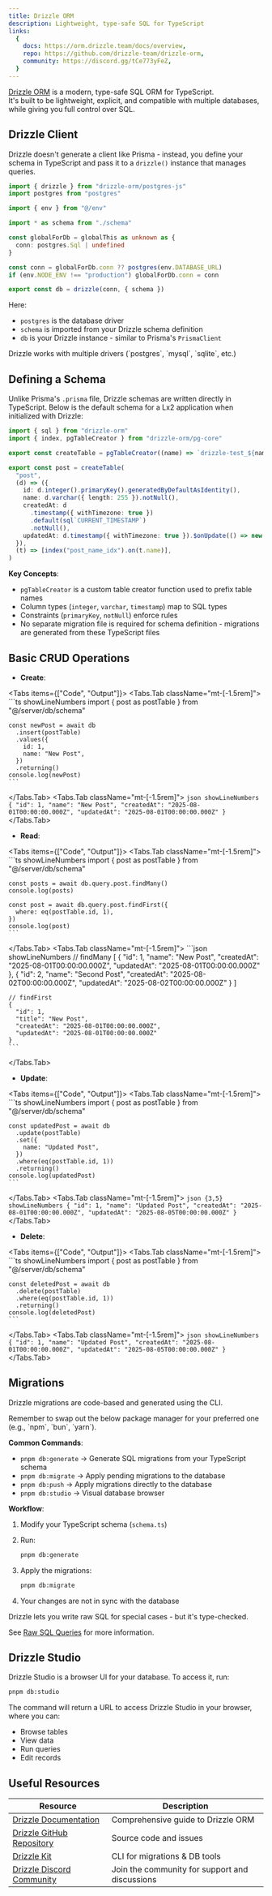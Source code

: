 ```yaml
---
title: Drizzle ORM
description: Lightweight, type-safe SQL for TypeScript
links:
  {
    docs: https://orm.drizzle.team/docs/overview,
    repo: https://github.com/drizzle-team/drizzle-orm,
    community: https://discord.gg/tCe773yFeZ,
  }
---
```


[Drizzle ORM](https://orm.drizzle.team/) is a modern, type-safe SQL ORM for
TypeScript.  
It's built to be lightweight, explicit, and compatible with multiple
databases,  
while giving you full control over SQL.

## Drizzle Client

Drizzle doesn't generate a client like Prisma - instead, you define your schema
in TypeScript and pass it to a `drizzle()` instance that manages queries.

```ts title="src/server/db" showLineNumbers
import { drizzle } from "drizzle-orm/postgres-js"
import postgres from "postgres"

import { env } from "@/env"

import * as schema from "./schema"

const globalForDb = globalThis as unknown as {
  conn: postgres.Sql | undefined
}

const conn = globalForDb.conn ?? postgres(env.DATABASE_URL)
if (env.NODE_ENV !== "production") globalForDb.conn = conn

export const db = drizzle(conn, { schema })
```

Here:

- `postgres` is the database driver
- `schema` is imported from your Drizzle schema definition
- `db` is your Drizzle instance - similar to Prisma's `PrismaClient`

<Callout type="info">
  Drizzle works with multiple drivers (`postgres`, `mysql`, `sqlite`, etc.)
</Callout>

## Defining a Schema

Unlike Prisma's `.prisma` file, Drizzle schemas are written directly in
TypeScript. Below is the default schema for a Lx2 application when initialized
with Drizzle:

```ts title="src/server/db/schema.ts" showLineNumbers
import { sql } from "drizzle-orm"
import { index, pgTableCreator } from "drizzle-orm/pg-core"

export const createTable = pgTableCreator((name) => `drizzle-test_${name}`)

export const post = createTable(
  "post",
  (d) => ({
    id: d.integer().primaryKey().generatedByDefaultAsIdentity(),
    name: d.varchar({ length: 255 }).notNull(),
    createdAt: d
      .timestamp({ withTimezone: true })
      .default(sql`CURRENT_TIMESTAMP`)
      .notNull(),
    updatedAt: d.timestamp({ withTimezone: true }).$onUpdate(() => new Date()),
  }),
  (t) => [index("post_name_idx").on(t.name)],
)
```

**Key Concepts**:

- `pgTableCreator` is a custom table creator function used to prefix table names
- Column types (`integer`, `varchar`, `timestamp`) map to SQL types
- Constraints (`primaryKey`, `notNull`) enforce rules
- No separate migration file is required for schema definition - migrations are
  generated from these TypeScript files

## Basic CRUD Operations

- **Create**:

<Tabs items={["Code", "Output"]}>
  <Tabs.Tab className="mt-[-1.5rem]">
    ```ts showLineNumbers
    import { post as postTable } from "@/server/db/schema"

    const newPost = await db
      .insert(postTable)
      .values({
        id: 1,
        name: "New Post",
      })
      .returning()
    console.log(newPost)
    ```

  </Tabs.Tab>
  <Tabs.Tab className="mt-[-1.5rem]">
    ```json showLineNumbers
    {
      "id": 1,
      "name": "New Post",
      "createdAt": "2025-08-01T00:00:00.000Z",
      "updatedAt": "2025-08-01T00:00:00.000Z"
    }
    ```
  </Tabs.Tab>
</Tabs>

- **Read**:

<Tabs items={["Code", "Output"]}>
  <Tabs.Tab className="mt-[-1.5rem]">
    ```ts showLineNumbers
    import { post as postTable } from "@/server/db/schema"

    const posts = await db.query.post.findMany()
    console.log(posts)

    const post = await db.query.post.findFirst({
      where: eq(postTable.id, 1),
    })
    console.log(post)
    ```

  </Tabs.Tab>
  <Tabs.Tab className="mt-[-1.5rem]">
    ```json showLineNumbers
    // findMany
    [
      {
        "id": 1,
        "name": "New Post",
        "createdAt": "2025-08-01T00:00:00.000Z",
        "updatedAt": "2025-08-01T00:00:00.000Z"
      },
      {
        "id": 2,
        "name": "Second Post",
        "createdAt": "2025-08-02T00:00:00.000Z",
        "updatedAt": "2025-08-02T00:00:00.000Z"
      }
    ]

    // findFirst
    {
      "id": 1,
      "title": "New Post",
      "createdAt": "2025-08-01T00:00:00.000Z",
      "updatedAt": "2025-08-01T00:00:00.000Z"
    }
    ```

  </Tabs.Tab>
</Tabs>

- **Update**:

<Tabs items={["Code", "Output"]}>
  <Tabs.Tab className="mt-[-1.5rem]">
    ```ts showLineNumbers
    import { post as postTable } from "@/server/db/schema"

    const updatedPost = await db
      .update(postTable)
      .set({
        name: "Updated Post",
      })
      .where(eq(postTable.id, 1))
      .returning()
    console.log(updatedPost)
    ```

  </Tabs.Tab>
  <Tabs.Tab className="mt-[-1.5rem]">
    ```json {3,5} showLineNumbers
    {
      "id": 1,
      "name": "Updated Post",
      "createdAt": "2025-08-01T00:00:00.000Z",
      "updatedAt": "2025-08-05T00:00:00.000Z"
    }
    ```
  </Tabs.Tab>
</Tabs>

- **Delete**:

<Tabs items={["Code", "Output"]}>
  <Tabs.Tab className="mt-[-1.5rem]">
    ```ts showLineNumbers
    import { post as postTable } from "@/server/db/schema"

    const deletedPost = await db
      .delete(postTable)
      .where(eq(postTable.id, 1))
      .returning()
    console.log(deletedPost)
    ```

  </Tabs.Tab>
  <Tabs.Tab className="mt-[-1.5rem]">
    ```json showLineNumbers
    {
      "id": 1,
      "name": "Updated Post",
      "createdAt": "2025-08-01T00:00:00.000Z",
      "updatedAt": "2025-08-05T00:00:00.000Z"
    }
    ```
  </Tabs.Tab>
</Tabs>

## Migrations

Drizzle migrations are code-based and generated using the CLI.

<Callout type="info">
  Remember to swap out the below package manager for your preferred one (e.g.,
  `npm`, `bun`, `yarn`).
</Callout>

**Common Commands**:

- `pnpm db:generate` -> Generate SQL migrations from your TypeScript schema
- `pnpm db:migrate` -> Apply pending migrations to the database
- `pnpm db:push` -> Apply migrations directly to the database
- `pnpm db:studio` -> Visual database browser

**Workflow**:

1. Modify your TypeScript schema (`schema.ts`)
2. Run:

   ```bash
   pnpm db:generate
   ```

3. Apply the migrations:

   ```bash
   pnpm db:migrate
   ```

4. Your changes are not in sync with the database

<Callout type="warning" title="Direct SQL Support">
  Drizzle lets you write raw SQL for special cases - but it's type-checked.

See
[Raw SQL Queries](https://orm.drizzle.team/docs/goodies#raw-sql-queries-execution)
for more information.

</Callout>

## Drizzle Studio

Drizzle Studio is a browser UI for your database. To access it, run:

```bash
pnpm db:studio
```

The command will return a URL to access Drizzle Studio in your browser, where
you can:

- Browse tables
- View data
- Run queries
- Edit records

## Useful Resources

| Resource                                                                 | Description                                    |
| ------------------------------------------------------------------------ | ---------------------------------------------- |
| [Drizzle Documentation](https://orm.drizzle.team/docs)                   | Comprehensive guide to Drizzle ORM             |
| [Drizzle GitHub Repository](https://github.com/drizzle-team/drizzle-orm) | Source code and issues                         |
| [Drizzle Kit](https://orm.drizzle.team/docs/kit-overview)                | CLI for migrations & DB tools                  |
| [Drizzle Discord Community](https://discord.gg/tCe773yFeZ)               | Join the community for support and discussions |
